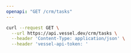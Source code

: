 ```yaml
---
openapi: "GET /crm/tasks"
---
```


<RequestExample>

```bash Request
curl --request GET \
  --url https://api.vessel.dev/crm/tasks \
  --header 'Content-Type: application/json' \
  --header 'vessel-api-token: '
```

</RequestExample>
